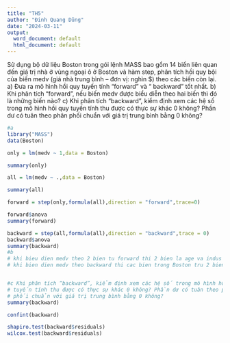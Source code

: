 ```yaml
---
title: "TH5"
author: "Đinh Quang Dũng"
date: "2024-03-11"
output:
  word_document: default
  html_document: default
---
```



Sử dụng bộ dữ liệu Boston trong gói lệnh MASS bao gồm 14 biến liên quan đến
giá trị nhà ở vùng ngoại ô ở Boston và hàm step, phân tích hồi quy bội của biến
medv (giá nhà trung bình – đơn vị: nghìn $) theo các biến còn lại.
a) Đưa ra mô hình hồi quy tuyến tính “forward” và “ backward” tốt nhất.
b) Khi phân tích “forward”, nếu biến medv được biểu diễn theo hai biến thì đó
là những biến nào?
c) Khi phân tích “backward”, kiểm định xem các hệ số trong mô hình hồi quy
tuyến tính thu được có thực sự khác 0 không? Phần dư có tuân theo phân
phối chuẩn với giá trị trung bình bằng 0 không?
```r

#a
library("MASS")
data(Boston)

only = lm(medv ~ 1,data = Boston)

summary(only)

all = lm(medv ~ .,data = Boston)

summary(all)

forward = step(only,formula(all),direction = "forward",trace=0)

forward$anova
summary(forward)

backward = step(all,formula(all),direction = "backward",trace = 0)
backward$anova
summary(backward)
#b
# khi bieu dien medv theo 2 bien tu forward thi 2 bien la age va indus
# khi bien dien medv theo backward thi cac bien trong Boston tru 2 bien la age va indus 


#c Khi phân tích “backward”, kiểm định xem các hệ số trong mô hình hồi quy
# tuyến tính thu được có thực sự khác 0 không? Phần dư có tuân theo phân
# phối chuẩn với giá trị trung bình bằng 0 không?
summary(backward)

confint(backward)

shapiro.test(backward$residuals)
wilcox.test(backward$residuals)
```